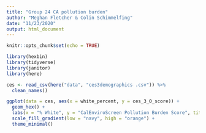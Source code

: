 ```yaml
---
title: "Group 24 CA pollution burden"
author: "Meghan Fletcher & Colin Schimmelfing"
date: "11/23/2020"
output: html_document
---
```


```r
knitr::opts_chunk$set(echo = TRUE)

library(hexbin)
library(tidyverse)
library(janitor)
library(here)
```


```r
ces <- read_csv(here("data", "ces3demographics .csv")) %>% 
  clean_names()
```

```r
ggplot(data = ces, aes(x = white_percent, y = ces_3_0_score)) +
  geom_hex() +
  labs(x = "% White", y = "CalEnviroScreen Pollution Burden Score", title = "CalEnvironScreen Score per % of White Demographic (Fletcher & Schimmelfing)") +
  scale_fill_gradient(low = "navy", high = "orange") + 
  theme_minimal()

```









